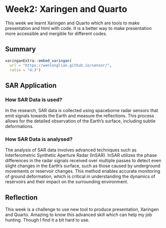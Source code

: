 # Week2: Xaringen and Quarto

This week we learnt Xaringen and Quarto which are tools to make presentation and html with code. It is a better way to make presentation more accessible and mergible for different codes.

## Summary

```r
xaringanExtra::embed_xaringan(
  url = "https://wenlonglian.github.io/sensor/",
  ratio = "4:3")

```

## SAR Application

### How SAR Data is used?

In the research, SAR data is collected using spaceborne radar sensors that emit signals towards the Earth and measure the reflections. This process allows for the detailed observation of the Earth's surface, including subtle deformations.

### How SAR Data is analysed?

The analysis of SAR data involves advanced techniques such as Interferometric Synthetic Aperture Radar (InSAR). InSAR utilizes the phase differences in the radar signals received over multiple passes to detect even slight changes in the Earth's surface, such as those caused by underground movements or reservoir changes. This method enables accurate monitoring of ground deformation, which is critical in understanding the dynamics of reservoirs and their impact on the surrounding environment.

## Reflection

This week is a challenge to use new tool to produce presentation, Xaringen and Quarto. Amazing to know this advanced skill which can help my job hunting. Though I find it a bit hard to use.
